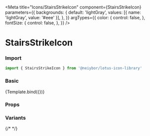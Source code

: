 
<Meta
  title="Icons/StairsStrikeIcon"
  component={StairsStrikeIcon}
  parameters={{
    backgrounds: {
      default: 'lightGray',
      values: [{ name: 'lightGray', value: '#eee' }],
    },
  }}
  argTypes={{
    color: {
      control: false,
    },
    fontSize: {
      control: false,
    },
  }}
/>


# StairsStrikeIcon

<Description of={StairsStrikeIcon} />

### Import

```ts
import { StairsStrikeIcon } from '@neiybor/lotus-icon-library'
```

### Basic

<Canvas>
  <Story name="Simple">
    {Template.bind({})}
  </Story>
</Canvas>

### Props

<ArgsTable story="Simple" />

### Variants

<Canvas>
  <Story name="Variants">
    <div style={{ display: 'flex', gap: 20 }}>
      {/* <StairsStrikeIcon color="gold" fontSize="100px" /> */}
      <StairsStrikeIcon />
    </div>
  </Story>
</Canvas>
